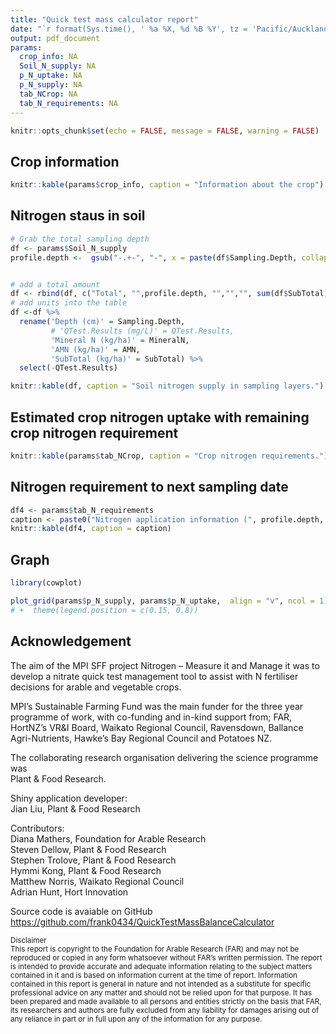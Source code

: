 ```yaml
---
title: "Quick test mass calculator report"
date: "`r format(Sys.time(), ' %a %X, %d %B %Y', tz = 'Pacific/Auckland')`"
output: pdf_document
params:
  crop_info: NA
  Soil_N_supply: NA
  p_N_uptake: NA
  p_N_supply: NA
  tab_NCrop: NA
  tab_N_requirements: NA
---
```


```r
knitr::opts_chunk$set(echo = FALSE, message = FALSE, warning = FALSE)
```

## Crop information

```r
knitr::kable(params$crop_info, caption = "Information about the crop")
```

## Nitrogen staus in soil

```r
# Grab the total sampling depth 
df <- params$Soil_N_supply
profile.depth <-  gsub("-.+-", "-", x = paste(df$Sampling.Depth, collapse = "-"))


# add a total amount
df <- rbind(df, c("Total", "",profile.depth, "","","", sum(df$SubTotal)))
# add units into the table
df <-df %>% 
  rename('Depth (cm)' = Sampling.Depth,
         # 'QTest.Results (mg/L)' = QTest.Results,
         'Mineral N (kg/ha)' = MineralN,
         'AMN (kg/ha)' = AMN,
         'SubTotal (kg/ha)' = SubTotal) %>% 
  select(-QTest.Results)

knitr::kable(df, caption = "Soil nitrogen supply in sampling layers.")
```

## Estimated crop nitrogen uptake with remaining crop nitrogen requirement

```r
knitr::kable(params$tab_NCrop, caption = "Crop nitrogen requirements.")
```


## Nitrogen requirement to next sampling date 

```r

df4 <- params$tab_N_requirements
caption <- paste0("Nitrogen application information (", profile.depth, "cm).")
knitr::kable(df4, caption = caption)
```


## Graph

```r
library(cowplot)

plot_grid(params$p_N_supply, params$p_N_uptake,  align = "v", ncol = 1)
# +  theme(legend.position = c(0.15, 0.8))
```


## Acknowledgement 

The aim of the MPI SFF project Nitrogen – Measure it and Manage it was to develop a nitrate quick test management tool to assist with N fertiliser decisions for arable and vegetable crops.

MPI’s Sustainable Farming Fund was the main funder for the three year programme of work, with co-funding and in-kind support from; FAR, HortNZ’s VR&I Board, Waikato Regional Council, Ravensdown, Ballance Agri-Nutrients, Hawke’s Bay Regional Council and Potatoes NZ.

The collaborating research organisation delivering the science programme was   
Plant & Food Research.

Shiny application developer:  
Jian Liu, Plant & Food Research  

Contributors:   
Diana Mathers, Foundation for Arable Research   
Steven Dellow, Plant & Food Research   
Stephen Trolove, Plant & Food Research   
Hymmi Kong, Plant & Food Research   
Matthew Norris, Waikato Regional Council    
Adrian Hunt, Hort Innovation   

Source code is avaiable on GitHub <https://github.com/frank0434/QuickTestMassBalanceCalculator>  


<span style="font-size:smaller;">Disclaimer</span>  
<span style="font-size:smaller;">
This report is copyright to the Foundation for Arable Research (FAR) and may not be reproduced or copied
in any form whatsoever without FAR’s written permission. The report is intended to provide accurate and
adequate information relating to the subject matters contained in it and is based on information current at the time of
report. Information contained in this report is general in nature and not intended as a substitute for specific
professional advice on any matter and should not be relied upon for that purpose. It has been prepared and made
available to all persons and entities strictly on the basis that FAR, its researchers and authors are fully excluded from
any liability for damages arising out of any reliance in part or in full upon any of the information for any purpose.
</span>
